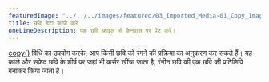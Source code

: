 ---
featuredImage: "../../../images/featured/03_Imported_Media-01_Copy_Image_Data-thumbnail.png"
title: छवि डेटा कॉपी करें
oneLineDescription: एक छवि फ़ाइल से कैनवास पर पेंट करें।
---

<a href='https://p5js.org/reference/p5/copy' target='_blank'>copy()</a> विधि का उपयोग करके, आप किसी छवि को रंगने की प्रक्रिया का अनुकरण कर सकते हैं। यह काले और सफेद छवि के शीर्ष पर जहां भी कर्सर खींचा जाता है, रंगीन छवि की एक छवि की प्रतिलिपि बनाकर किया जाता है।